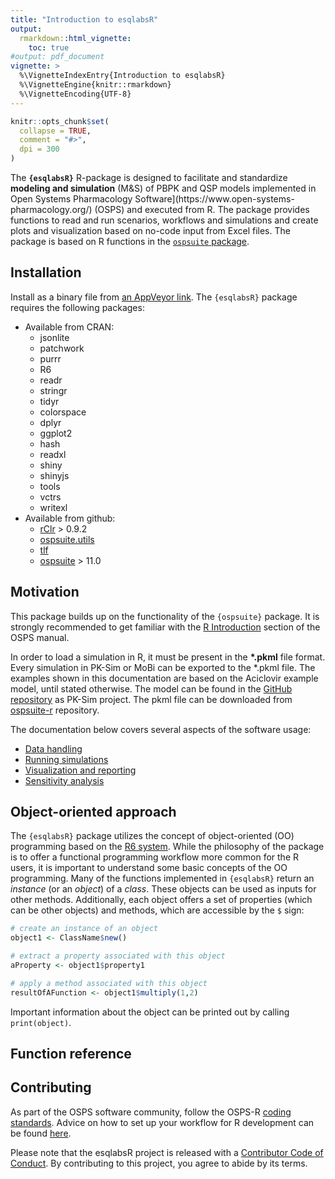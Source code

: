 ```yaml
---
title: "Introduction to esqlabsR"
output: 
  rmarkdown::html_vignette:
    toc: true
#output: pdf_document
vignette: >
  %\VignetteIndexEntry{Introduction to esqlabsR}
  %\VignetteEngine{knitr::rmarkdown}
  %\VignetteEncoding{UTF-8}
---
```


```r
knitr::opts_chunk$set(
  collapse = TRUE,
  comment = "#>",
  dpi = 300
)
```

The **`{esqlabsR}`** R-package is designed to facilitate and standardize **modeling and simulation** (M&S) of PBPK and QSP models implemented in Open Systems Pharmacology Software](https://www.open-systems-pharmacology.org/) (OSPS) and executed from R. The package provides functions to read and run scenarios, workflows and simulations and create plots and visualization based on no-code input from Excel files. The package is based on R functions in the [`ospsuite` package](https://github.com/Open-Systems-Pharmacology/OSPSuite-R).

## Installation ##
Install as a binary file from [an AppVeyor link](https://ci.appveyor.com/project/StephanSchaller/esqlabsr/build/artifacts). The `{esqlabsR}` package requires the following packages: 

* Available from CRAN:
    * jsonlite
    * patchwork
    * purrr
    * R6
    * readr
    * stringr
    * tidyr
    * colorspace
    * dplyr
    * ggplot2
    * hash
    * readxl
    * shiny
    * shinyjs
    * tools
    * vctrs
    * writexl

* Available from github: 
    * [rClr](https://github.com/Open-Systems-Pharmacology/rClr/) > 0.9.2
    * [ospsuite.utils](https://github.com/Open-Systems-Pharmacology/OSPSuite.RUtils)
    * [tlf](https://github.com/Open-Systems-Pharmacology/TLF-Library)
    * [ospsuite](https://github.com/Open-Systems-Pharmacology/OSPSuite-R) > 11.0

## Motivation

This package builds up on the functionality of the `{ospsuite}` package. It is strongly recommended to get familiar with the [R Introduction](https://docs.open-systems-pharmacology.org/working-with-r/introduction-ospsuite-r) section of the OSPS manual.

In order to load a simulation in R, it must be present in the **\*.pkml** file format. Every simulation in PK-Sim or MoBi can be exported to the *.pkml file. The examples shown in this documentation are based on the Aciclovir example model, until stated otherwise. The model can be found in the [GitHub repository](https://github.com/Open-Systems-Pharmacology/Example_Aciclovir) as PK-Sim project. The pkml file can be downloaded from [ospsuite-r](https://github.com/Open-Systems-Pharmacology/OSPSuite-R/blob/develop/inst/extdata/Aciclovir.pkml) repository.

The documentation below covers several aspects of the software usage:

* [Data handling](data-handling.html)
* [Running simulations](example-workflow.html)
* [Visualization and reporting](example-visualization.html)
* [Sensitivity analysis](example-sensitivity.html)

## Object-oriented approach

The `{esqlabsR}` package utilizes the concept of object-oriented (OO) programming based on the [R6 system](https://adv-r.hadley.nz/r6.html). While the philosophy of the package is to offer a functional programming workflow more common for the R users, it is important to understand some basic concepts of the OO programming. Many of the functions implemented in `{esqlabsR}` return an *instance* (or an *object*) of a *class*. These objects can be used as inputs for other methods. Additionally, each object offers a set of properties (which can be other objects) and methods, which are accessible by the `$` sign:

```r
# create an instance of an object
object1 <- ClassName$new()

# extract a property associated with this object
aProperty <- object1$property1

# apply a method associated with this object
resultOfAFunction <- object1$multiply(1,2)
```

Important information about the object can be printed out by calling `print(object)`.

## Function reference

## Contributing

As part of the OSPS software community, follow the OSPS-R [coding standards](https://github.com/Open-Systems-Pharmacology/Suite/blob/develop/CODING_STANDARDS_R.md). Advice on how to set up your workflow for R development can be found [here](https://github.com/Open-Systems-Pharmacology/OSPSuite-R/wiki/Developer-How-To's). 

Please note that the esqlabsR project is released with a [Contributor Code of Conduct](https://www.contributor-covenant.org/version/2/0/code_of_conduct/). By contributing to this project, you agree to abide by its terms.
